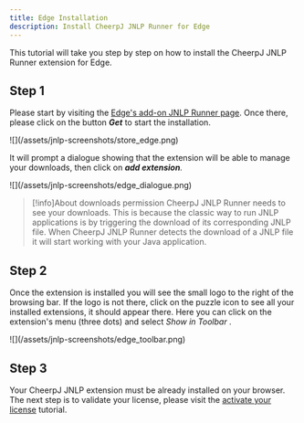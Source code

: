 ```yaml
---
title: Edge Installation
description: Install CheerpJ JNLP Runner for Edge
---
```



This tutorial will take you step by step on how to install the CheerpJ JNLP Runner extension for Edge.

<LinkButton
	href="https://microsoftedge.microsoft.com/addons/detail/cheerpj-jnlp-runner/dpleickbpchmkpkmicanfolmianepfhe"
	label="Add to Edge"
	type="primary"
	iconRight="ri:edge-fill"
/>

## Step 1

Please start by visiting the [Edge's add-on JNLP Runner page](https://microsoftedge.microsoft.com/addons/detail/cheerpj-jnlp-runner/dpleickbpchmkpkmicanfolmianepfhe). Once there, please click on the button _**Get**_ to start the installation.

<div class="mx-24">![](/assets/jnlp-screenshots/store_edge.png)</div>

It will prompt a dialogue showing that the extension will be able to manage your downloads, then click on _**add extension**._

<div class="mx-24">
	![](/assets/jnlp-screenshots/edge_dialogue.png)
</div>

> [!info]About downloads permission
> CheerpJ JNLP Runner needs to see your downloads. This is because the classic way to run JNLP applications is by triggering the download of its corresponding JNLP file. When CheerpJ JNLP Runner detects the download of a JNLP file it will start working with your Java application.

## Step 2

Once the extension is installed you will see the small logo to the right of the browsing bar. If the logo is not there, click on the puzzle icon to see all your installed extensions, it should appear there. Here you can click on the extension's menu (three dots) and select _*Show in Toolbar*_ .

<div class="mx-24">![](/assets/jnlp-screenshots/edge_toolbar.png)</div>

## Step 3

Your CheerpJ JNLP extension must be already installed on your browser. The next step is to validate your license, please visit the [activate your license](/cheerpj-jnlp-runner/getting-started/licensing) tutorial.
